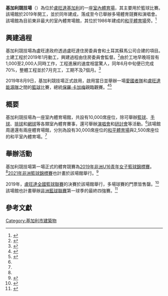 {{noteTA
|G1=Country
}}
{{Infobox venue
| name                   = 基加利競技場
| nickname               = 
| native_name            = Kigali Arena
| native_name_lang       = en
| fullname               = 
| former names           = 
| logo_image             = 
| logo_caption           = 
| image                  = 
| image_size             = 
| image_alt              = 
| caption                = 
| pushpin_map            = 
| pushpin_mapsize        = 
| pushpin_map_caption    = 
| pushpin_label_position = 
| pushpin_relief         = 
| address                = 
| location               = {{RWA}}[[基加利|基加利]]
| coordinates            = {{coord|-1.951719|30.115580|display=inline,title}}
| type                   = [[競技場|室內體育場]]
| genre                  = 
| broke_ground           = 2019年1月19日
| built                  = 
| opened                 = 2019年8月9日（{{age in years and days|2019|8|9|age=no}}）
| renovated              = 
| expanded               = 
| closed                 = 
| demolished             = 
| owner                  = 盧旺達體育部
| operator               = 
| surface                = 
| scoreboard             = 
| production             = 
| cost                   = 
| architect              = 
| builder                = {{SIN}}[[盛裕控股集團|盛裕控股集團]]
| project_manager        = 
| structural engineer    = 
| services engineer      = 
| general_contractor     = 
| main_contractors       = 盧旺達住房委員會
| seating_type           = 
| capacity               = 10,000
| suites                 = 
| record_attendance      = 10,152
| dimensions             = 
| field_shape            = 
| acreage                = 
| volume                 = 
| tenants                = 
| embedded               = 
| website                = <!-- http://www.minisports.gov.rw/ -->
| publictransit          = 
}}
'''基加利競技場'''（{{lang-en|Kigali Arena}}）為位於[[盧旺達|盧旺達]][[基加利|基加利]]的一座[[競技場|室內體育場]]，其主要用於籃球比賽。該場館於2019年開工，並於同年建成，落成至今已舉辦多場體育競賽和演唱會。該場館為目前東非最大的室內體育場館，其位於1986年建成的[[和平體育場|和平體育場]]旁。<ref>{{cite web|url=https://www.iq-mag.net/2019/08/10k-cap-kigali-arena-opens-rwanda/|title=10k-cap. Kigali Arena ready to open in Rwanda|date=2019-08-02|publisher=|accessdate=2019-09-28|archive-date=2020-11-01|archive-url=https://web.archive.org/web/20201101112742/https://www.iq-mag.net/2019/08/10k-cap-kigali-arena-opens-rwanda/|dead-url=no}}</ref>

== 興建過程 ==
基加利競技場為盧旺達政府透過盧旺達住房委員會和土耳其蘇馬公司合建的項目。土建工程於2019年1月動工，興建過程由住房委員會監督。<ref name=rha>{{cite news |title=Construction of modern multi-sport arena kicks-off |url=http://www.rha.gov.rw/index.php?id=177&tx_ttnews%5Btt_news%5D=225&cHash=d6ab65353ad50582ed933949d1d54377 |accessdate=2019-06-24 |work=盧旺達住房委員會 |date=2019-01-17 |archive-date=2020-02-25 |archive-url=https://web.archive.org/web/20200225091752/http://www.rha.gov.rw/index.php?id=177&tx_ttnews[tt_news]=225&cHash=d6ab65353ad50582ed933949d1d54377 |dead-url=no }}</ref>由於工地早晚班皆有1,000至2,000人同時工作，工程進展的速度相當驚人，同年6月中旬便已完成70%，整體工程並於7月完工，工期不及7個月。<ref name="nt">{{cite news |last1=Nsabimana |first1=Eddie |title=State-of-the-art Kigali Arena nears completion |url=https://www.newtimes.co.rw/sports/state-art-kigali-arena-nears-completion |accessdate=2019-06-24 |work=The New Times |archive-date=2020-11-25 |archive-url=https://web.archive.org/web/20201125221648/https://www.newtimes.co.rw/sports/state-art-kigali-arena-nears-completion |dead-url=no }}</ref>

2019年8月9日，基加利競技場正式啟用，啟用當日並舉辦一場[[愛國者籃球俱樂部|愛國者隊]]和[[盧旺達能源集團籃球俱樂部|盧旺達能源隊]]之間的[[籃球|籃球]]比賽，總統[[保羅·卡加梅|保羅·卡加梅]]親臨觀賽。<ref>{{Cite web |url=https://ktpress.rw/2019/09/now-president-kagame-wishes-kigali-arena-had-20-000-capacity/ |title=存档副本 |accessdate=2020-10-10 |archive-date=2020-11-25 |archive-url=https://web.archive.org/web/20201125164854/https://www.ktpress.rw/2019/09/now-president-kagame-wishes-kigali-arena-had-20-000-capacity/ |dead-url=no }}</ref><ref>{{Cite web |url=https://www.youtube.com/watch?v=-Cn6Z02Njtw |title=存档副本 |access-date=2020-10-10 |archive-date=2022-02-05 |archive-url=https://web.archive.org/web/20220205191148/https://www.youtube.com/watch?v=-Cn6Z02Njtw |dead-url=no }}</ref>

== 概要 ==
基加利競技場為一座室內體育場館，共設有10,000席座位，除可舉辦[[籃球|籃球]]、[[手球|手球]]、[[排球|排球]]和[[網球|網球]]等各類室內體育賽事，還可舉辦[[演唱會|演唱會]]和[[研討會|研討會]]等活動。<ref name=rha/>該場館周邊還有兩座體育場館，分別為設有30,000席座位的[[和平體育場|和平體育場]]與2,500席座位的和平室內體育場。<ref name="nt"/>

== 舉辦活動 ==
基加利競技場第一場正式的體育競賽為[[2019年非洲U16青年女子籃球錦標賽|2019年非洲U16青年女子籃球錦標賽]]。<ref name="nt"/>[[2021年非洲籃球錦標賽|2021年非洲籃球錦標賽]]也計畫於該場館舉行。<ref name="allafrica">{{cite news |last1=Sikubwabo |first1=Damas |title=Rwanda Wins Afrobasket 2021 Bid, Beating 3 Others |url=https://allafrica.com/stories/201906240015.html |accessdate=2019-06-24 |work=All Africa |date=2019-06-24 |archive-date=2020-10-18 |archive-url=https://web.archive.org/web/20201018110116/https://allafrica.com/stories/201906240015.html |dead-url=no }}</ref> 

2019年，[[盧旺達全國籃球聯賽|盧旺達全國籃球聯賽]]的決賽於該場館舉行，多場球賽的門票皆售罄。<ref>{{Cite web |url=https://www.newtimes.co.rw/sports/kigali-arena-breathes-new-life-rwandan-basketball |title=存档副本 |accessdate=2020-10-10 |archive-date=2019-10-02 |archive-url=https://web.archive.org/web/20191002031915/https://www.newtimes.co.rw/sports/kigali-arena-breathes-new-life-rwandan-basketball |dead-url=no }}</ref>該場館也計畫舉辦[[非洲籃球聯賽|非洲籃球聯賽]]第一球季的最終四強賽。<ref>{{cite web|url=https://www.forbes.com/sites/jefffeld/2019/07/31/nbas-basketball-africa-league-gets-one-step-closer-to-reality-with-announcement-of-host-cities/|title=NBA's Basketball Africa League Gets One Step Closer To Reality With Announcement Of Host Cities|work=Forbes|accessdate=2019-09-28|archive-date=2020-09-13|archive-url=https://web.archive.org/web/20200913021429/https://www.forbes.com/sites/jefffeld/2019/07/31/nbas-basketball-africa-league-gets-one-step-closer-to-reality-with-announcement-of-host-cities/|dead-url=no}}</ref>

== 參考文獻 ==
{{reflist}}

[[Category:基加利市建築物|Category:基加利市建築物]]